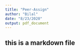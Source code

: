 ```yaml
---
title: "Peer-Assign"
author: "Bilal"
date: "8/23/2020"
output: pdf_document
---
```


## this is a markdown file